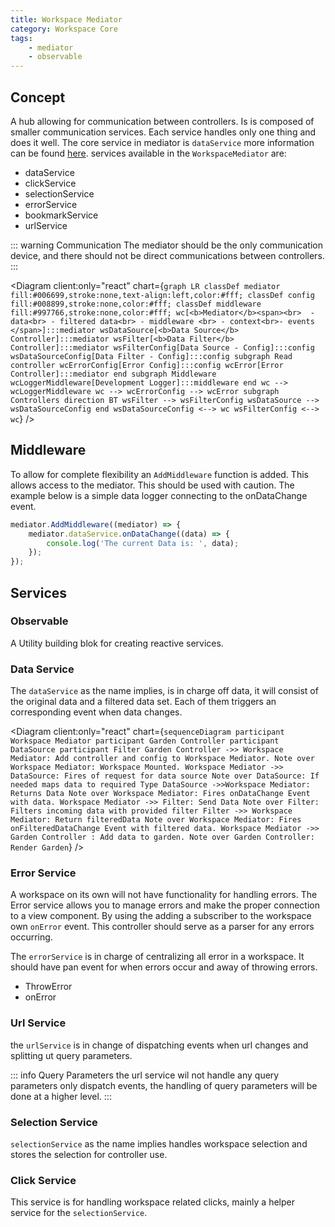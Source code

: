---
title: Workspace Mediator
category: Workspace Core
tags:
    - mediator
    - observable
---


## Concept

A hub allowing for communication between controllers. Is is composed of smaller communication services. Each service handles only one thing and does it well. The core service in mediator is `dataService` more information can be found [here]("/services/#data-service").
services available in the `WorkspaceMediator` are:

-   dataService
-   clickService
-   selectionService
-   errorService
-   bookmarkService
-   urlService

::: warning Communication
The mediator should be the only communication device, and there should not be direct communications between controllers.
:::

<Diagram
	client:only="react"
	chart={`graph LR
    classDef mediator fill:#006699,stroke:none,text-align:left,color:#fff;
    classDef config fill:#008899,stroke:none,color:#fff;
    classDef middleware fill:#997766,stroke:none,color:#fff;
    wc[<b>Mediator</b><span><br>  - data<br> - filtered data<br> - middleware <br> - context<br>- events </span>]:::mediator
    wsDataSource[<b>Data Source</b> Controller]:::mediator
    wsFilter[<b>Data Filter</b> Controller]:::mediator
    wsFilterConfig[Data Source - Config]:::config
    wsDataSourceConfig[Data Filter - Config]:::config
    subgraph Read controller
        wcErrorConfig[Error Config]:::config
        wcError[Error Controller]:::mediator
    end
    subgraph Middleware
        wcLoggerMiddleware[Development Logger]:::middleware
    end
    wc --> wcLoggerMiddleware
    wc --> wcErrorConfig --> wcError
    subgraph Controllers
        direction BT
        wsFilter --> wsFilterConfig
        wsDataSource --> wsDataSourceConfig
    end
    wsDataSourceConfig <--> wc
    wsFilterConfig <--> wc`}
/>

## Middleware

To allow for complete flexibility an `AddMiddleware` function is added. This allows access to the mediator. This should be used with caution.
The example below is a simple data logger connecting to the onDataChange event.

```ts
mediator.AddMiddleware((mediator) => {
	mediator.dataService.onDataChange((data) => {
		console.log('The current Data is: ', data);
	});
});
```

## Services

### Observable

A Utility building blok for creating reactive services.

### Data Service

The `dataService` as the name implies, is in charge off data, it will consist of the original data and a filtered data set. Each of them triggers an corresponding event when data changes.

<Diagram
	client:only="react"
	chart={`sequenceDiagram
    participant Workspace Mediator
    participant Garden Controller
    participant DataSource
    participant Filter
    Garden Controller ->> Workspace Mediator: Add controller and config to Workspace Mediator.
    Note over Workspace Mediator: Workspace Mounted.
    Workspace Mediator ->> DataSource: Fires of request for data source
    Note over DataSource: If needed maps data to required Type
    DataSource ->>Workspace Mediator: Returns Data
    Note over Workspace Mediator: Fires onDataChange Event with data.
    Workspace Mediator ->> Filter: Send Data
    Note over Filter: Filters incoming data with provided filter
    Filter ->> Workspace Mediator: Return filteredData
    Note over Workspace Mediator: Fires onFilteredDataChange Event with filtered data.
    Workspace Mediator ->> Garden Controller : Add data to garden.
    Note over Garden Controller: Render Garden`}
/>

### Error Service

A workspace on its own will not have functionality for handling errors. The Error service allows you to manage errors and make the proper connection to a view component. By using the adding a subscriber to the workspace own `onError` event. This controller should serve as a parser for any errors occurring.

The `errorService` is in charge of centralizing all error in a workspace. It should have pan event for when errors occur and away of throwing errors.

-   ThrowError
-   onError

### Url Service

the `urlService` is in change of dispatching events when url changes and splitting ut query parameters.

::: info Query Parameters
the url service wil not handle any query parameters only dispatch events, the handling of query parameters will be done at a higher level.
:::

### Selection Service

`selectionService` as the name implies handles workspace selection and stores the selection for controller use.

### Click Service

This service is for handling workspace related clicks, mainly a helper service for the `selectionService`.
